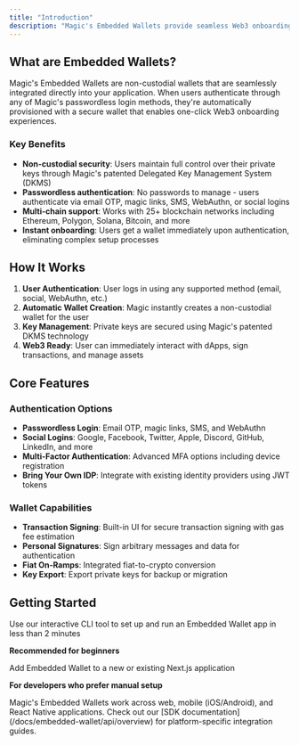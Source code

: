 ```yaml
---
title: "Introduction"
description: "Magic's Embedded Wallets provide seamless Web3 onboarding with non-custodial security, passwordless authentication, and multi-chain support."
---
```


## What are Embedded Wallets?

Magic's Embedded Wallets are non-custodial wallets that are seamlessly integrated directly into your application. When users authenticate through any of Magic's passwordless login methods, they're automatically provisioned with a secure wallet that enables one-click Web3 onboarding experiences.

### Key Benefits

- **Non-custodial security**: Users maintain full control over their private keys through Magic's patented Delegated Key Management System (DKMS)
- **Passwordless authentication**: No passwords to manage - users authenticate via email OTP, magic links, SMS, WebAuthn, or social logins
- **Multi-chain support**: Works with 25+ blockchain networks including Ethereum, Polygon, Solana, Bitcoin, and more
- **Instant onboarding**: Users get a wallet immediately upon authentication, eliminating complex setup processes

## How It Works

1. **User Authentication**: User logs in using any supported method (email, social, WebAuthn, etc.)
2. **Automatic Wallet Creation**: Magic instantly creates a non-custodial wallet for the user
3. **Key Management**: Private keys are secured using Magic's patented DKMS technology
4. **Web3 Ready**: User can immediately interact with dApps, sign transactions, and manage assets

## Core Features

### Authentication Options
- **Passwordless Login**: Email OTP, magic links, SMS, and WebAuthn
- **Social Logins**: Google, Facebook, Twitter, Apple, Discord, GitHub, LinkedIn, and more
- **Multi-Factor Authentication**: Advanced MFA options including device registration
- **Bring Your Own IDP**: Integrate with existing identity providers using JWT tokens

### Wallet Capabilities
- **Transaction Signing**: Built-in UI for secure transaction signing with gas fee estimation
- **Personal Signatures**: Sign arbitrary messages and data for authentication
- **Fiat On-Ramps**: Integrated fiat-to-crypto conversion
- **Key Export**: Export private keys for backup or migration

## Getting Started

<CardGroup cols={2}>
<Card title="Quick Start with CLI" icon="bolt" href="/docs/embedded-wallet/quickstart/cli">
Use our interactive CLI tool to set up and run an Embedded Wallet app in less than 2 minutes

**Recommended for beginners**
</Card>

<Card title="Manual Integration" icon="terminal" href="/docs/embedded-wallet/quickstart/integration">
Add Embedded Wallet to a new or existing Next.js application

**For developers who prefer manual setup**
</Card>
</CardGroup>

<Tip>
Magic's Embedded Wallets work across web, mobile (iOS/Android), and React Native applications. Check out our [SDK documentation](/docs/embedded-wallet/api/overview) for platform-specific integration guides.
</Tip>
